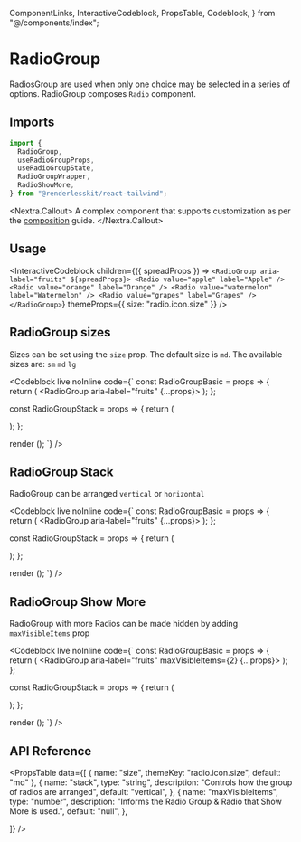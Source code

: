   ComponentLinks,
  InteractiveCodeblock,
  PropsTable,
  Codeblock,
} from "@/components/index";

# RadioGroup

RadiosGroup are used when only one choice may be selected in a series of
options. RadioGroup composes `Radio` component.

<ComponentLinks github="radio-group" theme="radio" story="forms-radiogroup" />

## Imports

```js
import {
  RadioGroup,
  useRadioGroupProps,
  useRadioGroupState,
  RadioGroupWrapper,
  RadioShowMore,
} from "@renderlesskit/react-tailwind";
```

<Nextra.Callout>
  A complex component that supports customization as per the
  [composition](/docs/composition) guide.
</Nextra.Callout>

## Usage

<InteractiveCodeblock
  children={({ spreadProps }) => `
<RadioGroup aria-label="fruits" ${spreadProps}>
  <Radio value="apple" label="Apple" />
  <Radio value="orange" label="Orange" />
  <Radio value="watermelon" label="Watermelon" />
  <Radio value="grapes" label="Grapes" />
</RadioGroup>
`}
  themeProps={{ size: "radio.icon.size" }}
/>

## RadioGroup sizes

Sizes can be set using the `size` prop. The default size is `md`. The available
sizes are: `sm` `md` `lg`

<Codeblock
  live
  noInline
  code={`
const RadioGroupBasic = props => {
  return (
    <RadioGroup aria-label="fruits" {...props}>
      <Radio value="apple" label="Apple" />
      <Radio value="orange" label="Orange" />
      <Radio value="watermelon" label="Watermelon" />
      <Radio value="grapes" label="Grapes" />
    </RadioGroup>
  );
};

const RadioGroupStack = props => { return (

<div className="flex space-x-2">
  <RadioGroupBasic size="sm" />
  <RadioGroupBasic size="md" />
  <RadioGroupBasic size="lg" />
</div>
); };

render (<RadioGroupStack/>); `} />

## RadioGroup Stack

RadioGroup can be arranged `vertical` or `horizontal`

<Codeblock
  live
  noInline
  code={`
const RadioGroupBasic = props => {
  return (
    <RadioGroup aria-label="fruits" {...props}>
      <Radio value="apple" label="Apple" />
      <Radio value="orange" label="Orange" />
      <Radio value="watermelon" label="Watermelon" />
      <Radio value="grapes" label="Grapes" />
    </RadioGroup>
  );
};

const RadioGroupStack = props => { return (

<div className="flex flex-col space-y-2">
  <RadioGroupBasic size="md" stack="vertical" />
  <RadioGroupBasic size="md" stack="horizontal" />
</div>
); };

render (<RadioGroupStack/>); `} />

## RadioGroup Show More

RadioGroup with more Radios can be made hidden by adding `maxVisibleItems` prop

<Codeblock
  live
  noInline
  code={`
const RadioGroupBasic = props => {
  return (
    <RadioGroup aria-label="fruits" maxVisibleItems={2} {...props}>
      <Radio value="apple" label="Apple" />
      <Radio value="orange" label="Orange" />
      <Radio value="watermelon" label="Watermelon" />
      <Radio value="grapes" label="Grapes" />
    </RadioGroup>
  );
};

const RadioGroupStack = props => { return (

<div className="flex flex-col space-y-2">
  <RadioGroupBasic size="md" stack="vertical" className="w-32" />
  <RadioGroupBasic size="md" stack="horizontal" />
</div>
); };

render (<RadioGroupStack/>); `} />

## API Reference

<PropsTable
  data={[
    { name: "size", themeKey: "radio.icon.size", default: "md" },
    {
      name: "stack",
      type: "string",
      description: "Controls how the group of radios are arranged",
      default: "vertical",
    },
    {
      name: "maxVisibleItems",
      type: "number",
      description: "Informs the Radio Group & Radio that Show More is used.",
      default: "null",
    },

]} />
